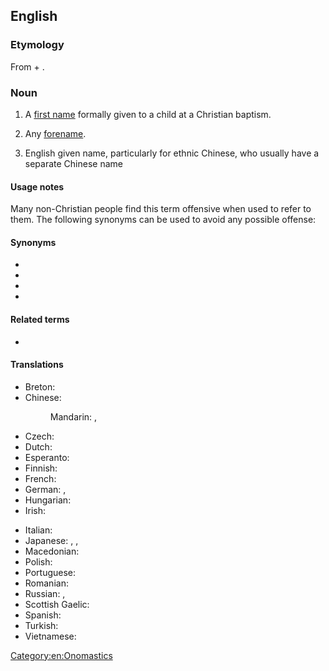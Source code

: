 ==English==

===Etymology===
From {{m|en|Christian}} + {{m|en|name}}.

===Noun===
{{en-noun}}

# A [[first name]] formally given to a child at a Christian baptism.
# {{lb|en|by extension}} Any [[forename]].
# {{lb|en|Singapore}} English given name, particularly for ethnic Chinese, who usually have a separate Chinese name

====Usage notes====
Many non-Christian people find this term offensive when used to refer to them. The following synonyms can be used to avoid any possible offense:

====Synonyms====
* {{l|en|first name}}
* {{l|en|forename}}
* {{l|en|given name}}
* {{l|en|front name}}

====Related terms====
* {{l|en|Sunday name}}

====Translations====
<!-- The translations below are for the Christian sense only. For translations in the sense of "forename", see [[forename]]. This will help maintain consistency and reduce redundancy. -->

{{trans-top|first name at Christian baptism}}
* Breton: {{t+|br|anv-badez|m}}
* Chinese:
*: Mandarin: {{t|cmn|教名|tr=jiàomíng|sc=Hani}} {{qualifier|religious name}}, {{t+|cmn|名字|tr=míngzi|sc=Hani}}
* Czech: {{t+|cs|křestní jméno|n}}
* Dutch: {{t+|nl|doopnaam|m}}
* Esperanto: {{t|eo|baptonomo}}
* Finnish: {{t+|fi|ristimänimi}}
* French: {{t+|fr|nom de baptême|m}}
* German: {{t+|de|Taufname|m}}, {{t+|de|Vorname|m}}
* Hungarian: {{t+|hu|keresztnév}}
* Irish: {{t|ga|ainm baiste|m}}
{{trans-mid}}
* Italian: {{t|it|nome di battesimo|m}}
* Japanese: {{t+|ja|クリスチャンネーム|tr=Kurisuchan nēmu|sc=Jpan}}, {{t+|ja|洗礼名|tr=せんれいめい, senreimei|sc=Jpan}}, {{t+|ja|名前|tr=なまえ, namae|sc=Jpan}}
* Macedonian: {{t|mk|ќрсно и́ме|n|sc=Cyrl}}
* Polish: {{t|pl|imię chrzcielne|n}}
* Portuguese: {{t|pt|nome de batismo|f}}
* Romanian: {{t+|ro|nume de botez}}
* Russian: {{t|ru|[[и́мя]], [[данный|да́нное]] [[при]] [[крещение|креще́нии]]|n}}, {{t+|ru|и́мя|n}}
* Scottish Gaelic: {{t|gd|ainm-baistidh|m}}
* Spanish: {{t+|es|nombre de pila|m}}
* Turkish: {{t|tr|vaftiz adı}}
* Vietnamese: {{t+|vi|tên thánh}}
{{trans-bottom}}

{{trans-see|any forename|forename}}

[[Category:en:Onomastics]]